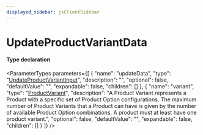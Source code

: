 ```yaml
---
displayed_sidebar: jsClientSidebar
---
```



# UpdateProductVariantData

#### Type declaration

<ParameterTypes parameters={[
  {
    "name": "updateData",
    "type": "[UpdateProductVariantInput](internal.UpdateProductVariantInput.mdx)",
    "description": "",
    "optional": false,
    "defaultValue": "",
    "expandable": false,
    "children": []
  },
  {
    "name": "variant",
    "type": "[ProductVariant](../classes/internal.internal.ProductVariant.mdx)",
    "description": "A Product Variant represents a Product with a specific set of Product Option configurations. The maximum number of Product Variants that a Product can have is given by the number of available Product Option combinations. A product must at least have one product variant.",
    "optional": false,
    "defaultValue": "",
    "expandable": false,
    "children": []
  }
]} />
